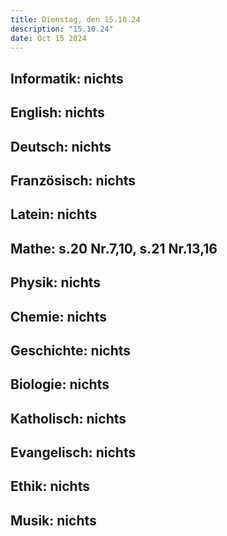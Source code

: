```yaml
---
title: Dienstag, den 15.10.24
description: "15.10.24"
date: Oct 15 2024
---
```


## Informatik: nichts
## English: nichts
## Deutsch: nichts
## Französisch: nichts
## Latein: nichts
## Mathe: s.20 Nr.7,10, s.21 Nr.13,16
## Physik: nichts
## Chemie: nichts
## Geschichte: nichts
## Biologie: nichts
## Katholisch: nichts
## Evangelisch: nichts
## Ethik: nichts
## Musik: nichts